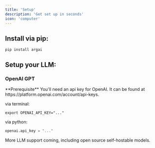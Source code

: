 ```yaml
---
title: 'Setup'
description: 'Get set up in seconds'
icon: 'computer'
---
```


## Install via pip: 
```pip install argai```

## Setup your LLM:

### OpenAI GPT

<Info>
  **Prerequisite** You'll need an api key for OpenAI. It can be found at https://platform.openai.com/account/api-keys.
</Info>

via terminal:
```
export OPENAI_API_KEY="..."
```

via python:
```python
openai.api_key = "..."
```

More LLM support coming, including open source self-hostable models.